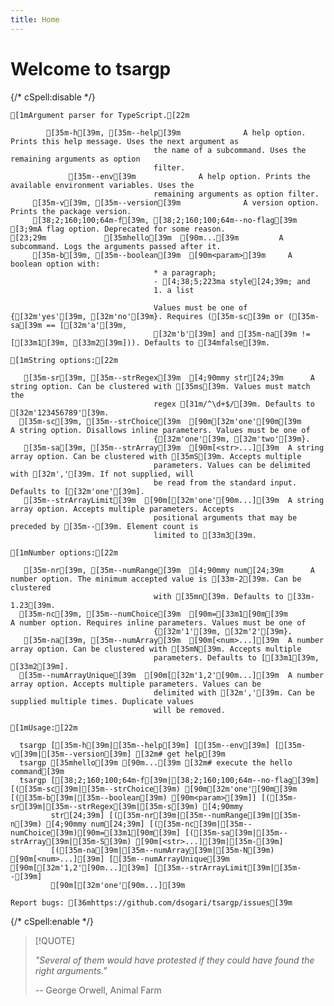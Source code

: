 ```yaml
---
title: Home
---
```


# Welcome to tsargp

{/* cSpell:disable */}

```ansi
[1mArgument parser for TypeScript.[22m

        [35m-h[39m, [35m--help[39m              A help option. Prints this help message. Uses the next argument as
                                the name of a subcommand. Uses the remaining arguments as option
                                filter.
             [35m--env[39m              A help option. Prints the available environment variables. Uses the
                                remaining arguments as option filter.
     [35m-v[39m, [35m--version[39m              A version option. Prints the package version.
     [38;2;160;100;64m-f[39m, [38;2;160;100;64m--no-flag[39m              [3;9mA flag option. Deprecated for some reason.
[23;29m             [35mhello[39m  [90m...[39m         A subcommand. Logs the arguments passed after it.
     [35m-b[39m, [35m--boolean[39m  [90m<param>[39m     A boolean option with:
                                * a paragraph;
                                - [4;38;5;223ma style[24;39m; and
                                1. a list

                                Values must be one of {[32m'yes'[39m, [32m'no'[39m}. Requires ([35m-sc[39m or ([35m-sa[39m == [[32m'a'[39m,
                                [32m'b'[39m] and [35m-na[39m != [[33m1[39m, [33m2[39m])). Defaults to [34mfalse[39m.

[1mString options:[22m

   [35m-sr[39m, [35m--strRegex[39m  [4;90mmy str[24;39m      A string option. Can be clustered with [35ms[39m. Values must match the
                                regex [31m/^\d+$/[39m. Defaults to [32m'123456789'[39m.
  [35m-sc[39m, [35m--strChoice[39m  [90m[32m'one'[90m[39m       A string option. Disallows inline parameters. Values must be one of
                                {[32m'one'[39m, [32m'two'[39m}.
   [35m-sa[39m, [35m--strArray[39m  [90m[<str>...][39m  A string array option. Can be clustered with [35mS[39m. Accepts multiple
                                parameters. Values can be delimited with [32m','[39m. If not supplied, will
                                be read from the standard input. Defaults to [[32m'one'[39m].
   [35m--strArrayLimit[39m  [90m[[32m'one'[90m...][39m  A string array option. Accepts multiple parameters. Accepts
                                positional arguments that may be preceded by [35m--[39m. Element count is
                                limited to [33m3[39m.

[1mNumber options:[22m

   [35m-nr[39m, [35m--numRange[39m  [4;90mmy num[24;39m      A number option. The minimum accepted value is [33m-2[39m. Can be clustered
                                with [35mn[39m. Defaults to [33m-1.23[39m.
  [35m-nc[39m, [35m--numChoice[39m  [90m=[33m1[90m[39m          A number option. Requires inline parameters. Values must be one of
                                {[32m'1'[39m, [32m'2'[39m}.
   [35m-na[39m, [35m--numArray[39m  [90m[<num>...][39m  A number array option. Can be clustered with [35mN[39m. Accepts multiple
                                parameters. Defaults to [[33m1[39m, [33m2[39m].
  [35m--numArrayUnique[39m  [90m[[32m'1,2'[90m...][39m  A number array option. Accepts multiple parameters. Values can be
                                delimited with [32m','[39m. Can be supplied multiple times. Duplicate values
                                will be removed.

[1mUsage:[22m

  tsargp [[35m-h[39m|[35m--help[39m] [[35m--env[39m] [[35m-v[39m|[35m--version[39m] [32m# get help[39m
  tsargp [35mhello[39m [90m...[39m [32m# execute the hello command[39m
  tsargp [[38;2;160;100;64m-f[39m|[38;2;160;100;64m--no-flag[39m] [([35m-sc[39m|[35m--strChoice[39m) [90m[32m'one'[90m[39m [([35m-b[39m|[35m--boolean[39m) [90m<param>[39m]] [([35m-sr[39m|[35m--strRegex[39m|[35m-s[39m) [4;90mmy
         str[24;39m] [([35m-nr[39m|[35m--numRange[39m|[35m-n[39m) [4;90mmy num[24;39m] [([35m-nc[39m|[35m--numChoice[39m)[90m=[33m1[90m[39m] [([35m-sa[39m|[35m--strArray[39m|[35m-S[39m) [90m[<str>...][39m|[35m-[39m]
         [([35m-na[39m|[35m--numArray[39m|[35m-N[39m) [90m[<num>...][39m] [[35m--numArrayUnique[39m [90m[[32m'1,2'[90m...][39m] [[35m--strArrayLimit[39m|[35m--[39m]
         [90m[[32m'one'[90m...][39m

Report bugs: [36mhttps://github.com/dsogari/tsargp/issues[39m
```

{/* cSpell:enable */}

> [!QUOTE]
>
> _"Several of them would have protested if they could have found the right arguments."_
>
> -- George Orwell, Animal Farm
